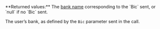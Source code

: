<ResponseField name="BankName" type="string" >    
**Returned values:** The <a href="/guides/payment-methods/ideal">bank name</a> corresponding to the `Bic` sent, or `null` if no `Bic` sent.

The user’s bank, as defined by the `Bic` parameter sent in the call. 
</ResponseField>